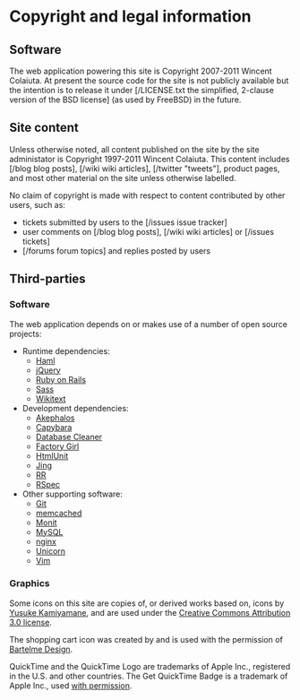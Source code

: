= Copyright and legal information =

== Software ==

The web application powering this site is Copyright 2007-2011 Wincent Colaiuta. At present the source code for the site is not publicly available but the intention is to release it under [/LICENSE.txt the simplified, 2-clause version of the BSD license] (as used by FreeBSD) in the future.

== Site content ==

Unless otherwise noted, all content published on the site by the site administator is Copyright 1997-2011 Wincent Colaiuta. This content includes [/blog blog posts], [/wiki wiki articles], [/twitter "tweets"], product pages, and most other material on the site unless otherwise labelled.

No claim of copyright is made with respect to content contributed by other users, such as:

* tickets submitted by users to the [/issues issue tracker]
* user comments on [/blog blog posts], [/wiki wiki articles] or [/issues tickets]
* [/forums forum topics] and replies posted by users

== Third-parties ==

=== Software ===

The web application depends on or makes use of a number of open source projects:

* Runtime dependencies:
** [http://haml-lang.com/ Haml]
** [http://jquery.com/ jQuery]
** [http://rubyonrails.org/ Ruby on Rails]
** [http://sass-lang.com/ Sass]
** [http://wikitext.rubyforge.org/ Wikitext]
* Development dependencies:
** [https://github.com/bernerdschaefer/akephalos Akephalos]
** [http://github.com/jnicklas/capybara Capybara]
** [http://github.com/bmabey/database_cleaner Database Cleaner]
** [http://github.com/thoughtbot/factory_girl Factory Girl]
** [http://htmlunit.sourceforge.net/ HtmlUnit]
** [http://www.thaiopensource.com/relaxng/jing.html Jing]
** [http://github.com/btakita/rr RR]
** [http://rspec.info/ RSpec]
* Other supporting software:
** [http://git-scm.com/ Git]
** [http://memcached.org/ memcached]
** [http://mmonit.com/monit/ Monit]
** [http://www.mysql.com/downloads/mysql/ MySQL]
** [http://nginx.org/ nginx]
** [http://unicorn.bogomips.org/ Unicorn]
** [http://www.vim.org/ Vim]

=== Graphics ===

Some icons on this site are copies of, or derived works based on, icons by [http://www.pinvoke.com/ Yusuke Kamiyamane], and are used under the [http://creativecommons.org/licenses/by/3.0/ Creative Commons Attribution 3.0 license].

The shopping cart icon was created by and is used with the permission of [http://www.bartelme.at/journal/archive/shopping_cart_icon Bartelme Design].

QuickTime and the QuickTime Logo are trademarks of Apple Inc., registered in the U.S. and other countries. The Get QuickTime Badge is a trademark of Apple Inc., used [http://www.apple.com/about/webbadges/badges1.html with permission].
